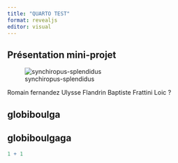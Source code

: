 ```yaml
---
title: "QUARTO TEST"
format: revealjs
editor: visual
---
```


## Présentation mini-projet

![synchiropus-splendidus](images/synchiropus-splendidus.jpeg){fig-align="left"}

::: aside
Romain fernandez Ulysse Flandrin Baptiste Frattini Loic ?
:::

## globiboulga


## globiboulgaga


```r
1 + 1
```
